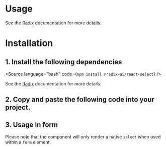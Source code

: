 

<Meta of={Stories} />

# Usage

<Canvas of={Stories.Default} />

See the [Radix](https://www.radix-ui.com/primitives/docs/components/select) documentation for more details.

<Controls />

# Installation

## 1. Install the following dependencies

<Source language="bash" code={`npm install @radix-ui/react-select`} />

See the [Radix](https://www.radix-ui.com/primitives/docs/components/select) documentation for more details.

## 2. Copy and paste the following code into your project.

<Source language="tsx" code={Code} />

## 3. Usage in form

Please note that the component will only render a native `select` when used within a `form` element.
